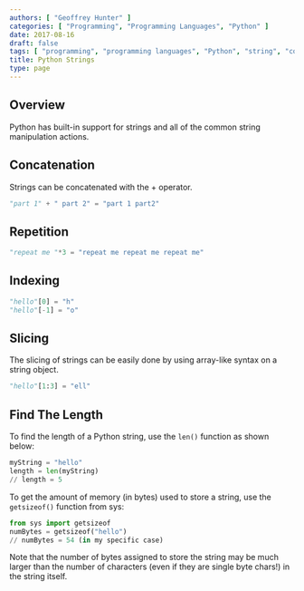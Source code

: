 ```yaml
---
authors: [ "Geoffrey Hunter" ]
categories: [ "Programming", "Programming Languages", "Python" ]
date: 2017-08-16
draft: false
tags: [ "programming", "programming languages", "Python", "string", "concatenation", "repetition", "indexing", "slicing", "length" ]
title: Python Strings
type: page
---
```



## Overview

Python has built-in support for strings and all of the common string manipulation actions.

## Concatenation

Strings can be concatenated with the + operator.

```py    
"part 1" + " part 2" = "part 1 part2"
```

## Repetition

```py    
"repeat me "*3 = "repeat me repeat me repeat me"
```

## Indexing

```py    
"hello"[0] = "h"
"hello"[-1] = "o"
```

## Slicing

The slicing of strings can be easily done by using array-like syntax on a string object.

```py    
"hello"[1:3] = "ell"
```

## Find The Length

To find the length of a Python string, use the `len()` function as shown below:

```py    
myString = "hello"
length = len(myString)
// length = 5
```

To get the amount of memory (in bytes) used to store a string, use the `getsizeof()` function from sys:

```py    
from sys import getsizeof
numBytes = getsizeof("hello")
// numBytes = 54 (in my specific case)
```

Note that the number of bytes assigned to store the string may be much larger than the number of characters (even if they are single byte chars!) in the string itself.